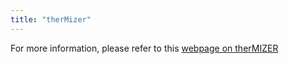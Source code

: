 ```yaml
---
title: "therMizer"
---
```


For more information, please refer to this [webpage on therMIZER](https://rdrr.io/github/pwoodworth-jefcoats/Size-Based-Modeling/man/therMizer.html)
